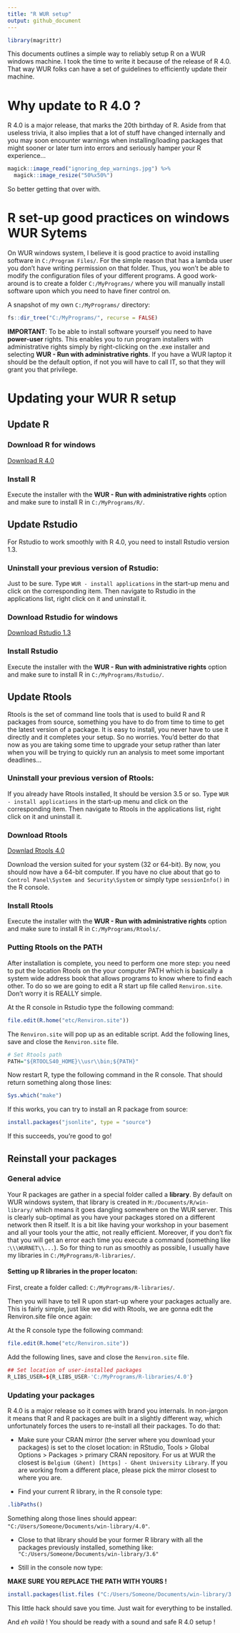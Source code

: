 ```yaml
---
title: "R WUR setup"
output: github_document
---
```


```r
library(magrittr)
```


This documents outlines a simple way to reliably setup R on a WUR windows machine. I took the time to write it because of the release of R 4.0. That way WUR folks can have a set of guidelines to efficiently update their machine.

# Why update to R 4.0 ?

R 4.0 is a major release, that marks the 20th birthday of R. Aside from that useless trivia, it also implies that a lot of stuff have changed internally and you may soon encounter warnings when installing/loading packages that might sooner or later turn into errors and seriously hamper your R experience... 

```r
magick::image_read("ignoring_dep_warnings.jpg") %>%
  magick::image_resize("50%x50%")
```

So better getting that over with.

# R set-up good practices on windows WUR Sytems

On WUR windows system, I believe it is good practice to avoid installing software in `C:/Program Files/`.
For the simple reason that has a lambda user you don't have writing permission on that folder. Thus, you won't be able to modify the configuration files of your different programs. A good work-around is to create a folder `C:/MyPrograms/` where you will manually install software upon which you need to have finer control on. 

A snapshot of my own `C:/MyPrograms/` directory:

```r
fs::dir_tree("C:/MyPrograms/", recurse = FALSE)
```

__IMPORTANT__: To be able to install software yourself you need to have __power-user__ rights. This enables you to run program installers with administrative rights simply by right-clicking on the .exe installer and selecting __WUR - Run with administrative rights__. If you have a WUR laptop it should be the default option, if not you will have to call IT, so that they will grant you that privilege.

# Updating your WUR R setup

## Update R

### Download R for windows

[Download R 4.0](https://cran.r-project.org/bin/windows/base/})

### Install R

Execute the installer with the __WUR - Run with administrative rights__ option and make sure to install R in `C:/MyPrograms/R/`.



## Update Rstudio

For Rstudio to work smoothly with R 4.0, you need to install Rstudio version 1.3.


### Uninstall your previous version of Rstudio:

Just to be sure. Type `WUR - install applications` in the start-up menu and click on the corresponding item. Then navigate to Rstudio in the applications list, right click on it and uninstall it.

### Download Rstudio for windows

[Download Rstudio 1.3](https://rstudio.com/products/rstudio/download/#download)

### Install Rstudio

Execute the installer with the __WUR - Run with administrative rights__ option and make sure to install R in `C:/MyPrograms/Rstudio/`.



## Update Rtools

Rtools is the set of command line tools that is used to build R and R packages from source, something you have to do from time to time to get the latest version of a package. It is easy to install, you never have to use it directly and it completes your setup. So no worries. You'd better do that now as you are taking some time to upgrade your setup rather than later when you will be trying to quickly run an analysis to meet some important deadlines...

### Uninstall your previous version of Rtools:

If you already have Rtools installed, It should be version 3.5 or so. Type `WUR - install applications` in the start-up menu and click on the corresponding item. Then navigate to Rtools in the applications list, right click on it and uninstall it.


### Download Rtools

[Downlad Rtools 4.0](https://cran.r-project.org/bin/windows/Rtools/)

Download the version suited for your system (32 or 64-bit). By now, you should now have a 64-bit computer.
If you have no clue about that go to `Control Panel\System and Security\System` or simply type `sessionInfo()` in the R console.

### Install Rtools

Execute the installer with the __WUR - Run with administrative rights__ option and make sure to install R in `C:/MyPrograms/Rtools/`.

### Putting Rtools on the PATH

After installation is complete, you need to perform one more step: you need to put the location Rtools on the your computer PATH which is basically a system wide address book that allows programs to know where to find each other.
To do so we are going to edit a R start up file called `Renviron.site`. Don't worry it is REALLY simple.

At the R console in Rstudio type the following command:

```r
file.edit(R.home("etc/Renviron.site"))
```

The `Renviron.site` will pop up as an editable script. Add the following lines, save and close the `Renviron.site` file.

```r
# Set Rtools path
PATH="${RTOOLS40_HOME}\\usr\\bin;${PATH}"
```

Now restart R, type the following command in the R console. That should return something along those lines:

```r
Sys.which("make")
```

If this works, you can try to install an R package from source:

```r
install.packages("jsonlite", type = "source")
```

If this succeeds, you’re good to go!


## Reinstall your packages

### General advice

Your R packages are gather in a special folder called a __library__. By default on  WUR windows system, that library is created in `M:/Documents/R/win-library/` which means it goes dangling somewhere on the WUR server. This is clearly sub-optimal as you have your packages stored on a different network then R itself. It is a bit like having your workshop in your basement and all your tools your the attic, not really efficient. Moreover, if you don't fix that you will get an error each time you execute a command (something like :`\\\WURNET\\...`).
So for thing to run as smoothly as possible, I usually have my libraries in `C:/MyPrograms/R-libraries/`.

#### Setting up R libraries in the proper locaton:

First, create a folder called: `C:/MyPrograms/R-libraries/`.

Then you will have to tell R upon start-up where your packages actually are. This is fairly simple, just like we did with Rtools, we are gonna edit the Renviron.site file once again:

At the R console type the following command:

```r
file.edit(R.home("etc/Renviron.site"))
```

Add the following lines, save and close the `Renviron.site` file.

```r
## Set location of user-installed packages
R_LIBS_USER=${R_LIBS_USER-'C:/MyPrograms/R-libraries/4.0'}
```


### Updating your packages

R 4.0 is a major release so it comes with brand you internals. In non-jargon it means that R and R packages are built in a slightly different way, which unfortunately forces the users to re-install all their packages. To do that:

*	Make sure your CRAN mirror (the server where you download your packages) is set to the closet location: in RStudio, Tools > Global Options > Packages > primary CRAN repository. For us at WUR the closest is `Belgium (Ghent) [https] - Ghent University Library`. If you are working from a different place, please pick the mirror closest to where you are.

*	Find your current R library, in the R console type:

```r
.libPaths()
```

Something along those lines should appear: `"C:/Users/Someone/Documents/win-library/4.0"`.

*	Close to that library should be your former R library with all the packages previously installed, something like: `"C:/Users/Someone/Documents/win-library/3.6"`

*	Still in the console now type: 

__MAKE SURE YOU REPLACE THE PATH WITH YOURS !__

```r
install.packages(list.files ("C:/Users/Someone/Documents/win-library/3.6")) 
```

This little hack should save you time. Just wait for everything to be installed.


And _eh voilà_ ! You should be ready with a sound and safe R 4.0 setup !


